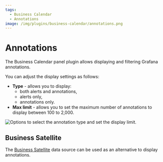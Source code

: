 ```yaml
---
tags:
  - Business Calendar
  - Annotations
image: /img/plugins/business-calendar/annotations.png
---
```



# Annotations

The Business Calendar panel plugin allows displaying and filtering Grafana annotations.

You can adjust the display settings as follows:

- **Type** - allows you to display:
  - both alerts and annotations,
  - alerts only,
  - annotations only.
- **Max limit** - allows you to set the maximum number of annotations to display between 100 to 2,000.

<Image
  title="Options to select the annotation type and set the display limit."
  src="/img/plugins/business-calendar/annotations.png"
/>

## Business Satellite

The [Business Satellite](/plugins/business-satellite/annotations/) data source can be used as an alternative to display annotations.
